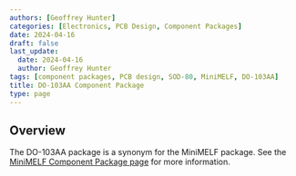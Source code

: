 ```yaml
---
authors: [Geoffrey Hunter]
categories: [Electronics, PCB Design, Component Packages]
date: 2024-04-16
draft: false
last_update:
  date: 2024-04-16
  author: Geoffrey Hunter
tags: [component packages, PCB design, SOD-80, MiniMELF, DO-103AA]
title: DO-103AA Component Package
type: page
---
```


## Overview

The DO-103AA package is a synonym for the MiniMELF package. See the [MiniMELF Component Package page](/pcb-design/component-packages/minimelf-component-package/) for more information.
